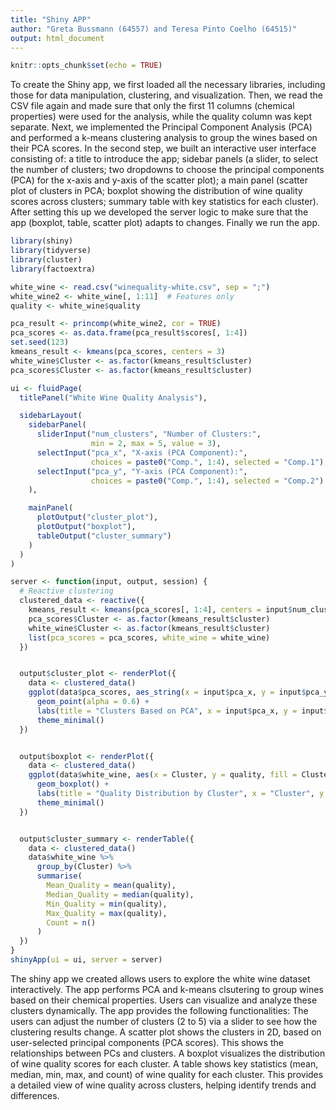 ```yaml
---
title: "Shiny APP"
author: "Greta Bussmann (64557) and Teresa Pinto Coelho (64515)"
output: html_document
---
```


```r
knitr::opts_chunk$set(echo = TRUE)
```
To create the Shiny app, we first loaded all the necessary libraries, including those for data manipulation, clustering, and visualization. Then, we read the CSV file again and made sure that only the first 11 columns (chemical properties) were used for the analysis, while the quality column was kept separate.
Next, we implemented the Principal Component Analysis (PCA) and performed a k-means clustering analysis to group the wines based on their PCA scores.
In the second step, we built an interactive user interface consisting of:
a title to introduce the app; sidebar panels (a slider, to select the number of clusters; two dropdowns to choose the principal components (PCA) for the x-axis and y-axis of the scatter plot); a main panel (scatter plot of clusters in PCA; boxplot showing the distribution of wine quality scores across clusters; summary table with key statistics for each cluster).
After setting this up we developed the server logic to make sure that the app (boxplot, table, scatter plot) adapts to changes. 
Finally we run the app.

```r
library(shiny)
library(tidyverse)
library(cluster)
library(factoextra)

white_wine <- read.csv("winequality-white.csv", sep = ";")
white_wine2 <- white_wine[, 1:11]  # Features only
quality <- white_wine$quality

pca_result <- princomp(white_wine2, cor = TRUE)
pca_scores <- as.data.frame(pca_result$scores[, 1:4])
set.seed(123)
kmeans_result <- kmeans(pca_scores, centers = 3)
white_wine$Cluster <- as.factor(kmeans_result$cluster)
pca_scores$Cluster <- as.factor(kmeans_result$cluster)

ui <- fluidPage(
  titlePanel("White Wine Quality Analysis"),

  sidebarLayout(
    sidebarPanel(
      sliderInput("num_clusters", "Number of Clusters:", 
                  min = 2, max = 5, value = 3),
      selectInput("pca_x", "X-axis (PCA Component):", 
                  choices = paste0("Comp.", 1:4), selected = "Comp.1"),
      selectInput("pca_y", "Y-axis (PCA Component):", 
                  choices = paste0("Comp.", 1:4), selected = "Comp.2")
    ),

    mainPanel(
      plotOutput("cluster_plot"),
      plotOutput("boxplot"),
      tableOutput("cluster_summary")
    )
  )
)

server <- function(input, output, session) {
  # Reactive clustering
  clustered_data <- reactive({
    kmeans_result <- kmeans(pca_scores[, 1:4], centers = input$num_clusters)
    pca_scores$Cluster <- as.factor(kmeans_result$cluster)
    white_wine$Cluster <- as.factor(kmeans_result$cluster)
    list(pca_scores = pca_scores, white_wine = white_wine)
  })


  output$cluster_plot <- renderPlot({
    data <- clustered_data()
    ggplot(data$pca_scores, aes_string(x = input$pca_x, y = input$pca_y, color = "Cluster")) +
      geom_point(alpha = 0.6) +
      labs(title = "Clusters Based on PCA", x = input$pca_x, y = input$pca_y) +
      theme_minimal()
  })


  output$boxplot <- renderPlot({
    data <- clustered_data()
    ggplot(data$white_wine, aes(x = Cluster, y = quality, fill = Cluster)) +
      geom_boxplot() +
      labs(title = "Quality Distribution by Cluster", x = "Cluster", y = "Quality") +
      theme_minimal()
  })


  output$cluster_summary <- renderTable({
    data <- clustered_data()
    data$white_wine %>%
      group_by(Cluster) %>%
      summarise(
        Mean_Quality = mean(quality),
        Median_Quality = median(quality),
        Min_Quality = min(quality),
        Max_Quality = max(quality),
        Count = n()
      )
  })
}
shinyApp(ui = ui, server = server)

```
The shiny app we created allows users to explore the white wine dataset interactively. The app performs PCA and k-means clsutering to group wines based on their chemical properties. Users can visualize and analyze these clusters dynamically. The app provides the following functionalities:
The users can adjust the number of clusters (2 to 5) via a slider to see how the clustering results change.
A scatter plot shows the clusters in 2D, based on user-selected principal components (PCA scores). This shows the relationships between PCs and clusters. 
A boxplot visualizes the distribution of wine quality scores for each cluster.
A table shows key statistics (mean, median, min, max, and count) of wine quality for each cluster. This provides a detailed view of wine quality across clusters, helping identify trends and differences.
